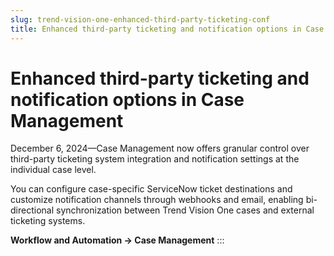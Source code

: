 ```yaml
---
slug: trend-vision-one-enhanced-third-party-ticketing-conf
title: Enhanced third-party ticketing and notification options in Case Management
---
```

# Enhanced third-party ticketing and notification options in Case Management

December 6, 2024—Case Management now offers granular control over third-party ticketing system integration and notification settings at the individual case level.

You can configure case-specific ServiceNow ticket destinations and customize notification channels through webhooks and email, enabling bi-directional synchronization between Trend Vision One cases and external ticketing systems.

**Workflow and Automation → Case Management**
:::
